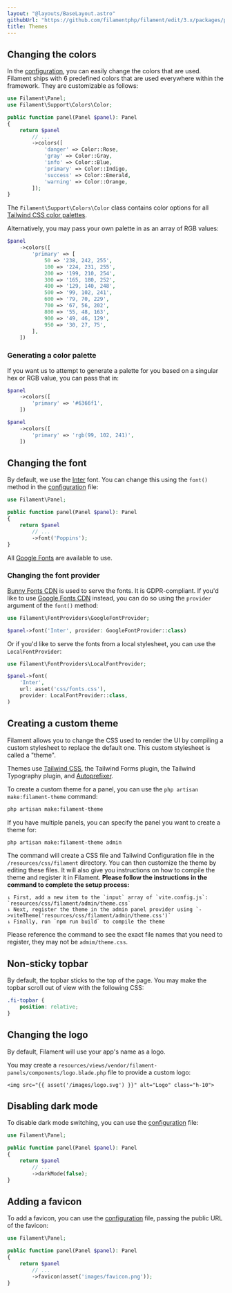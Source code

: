 ```yaml
---
layout: "@layouts/BaseLayout.astro"
githubUrl: "https://github.com/filamentphp/filament/edit/3.x/packages/panels/docs/11-themes.md"
title: Themes
---
```


## Changing the colors

In the [configuration](configuration), you can easily change the colors that are used. Filament ships with 6 predefined colors that are used everywhere within the framework. They are customizable as follows:

```php
use Filament\Panel;
use Filament\Support\Colors\Color;

public function panel(Panel $panel): Panel
{
    return $panel
        // ...
        ->colors([
            'danger' => Color::Rose,
            'gray' => Color::Gray,
            'info' => Color::Blue,
            'primary' => Color::Indigo,
            'success' => Color::Emerald,
            'warning' => Color::Orange,
        ]);
}
```

The `Filament\Support\Colors\Color` class contains color options for all [Tailwind CSS color palettes](https://tailwindcss.com/docs/customizing-colors).

Alternatively, you may pass your own palette in as an array of RGB values:

```php
$panel
    ->colors([
        'primary' => [
            50 => '238, 242, 255',
            100 => '224, 231, 255',
            200 => '199, 210, 254',
            300 => '165, 180, 252',
            400 => '129, 140, 248',
            500 => '99, 102, 241',
            600 => '79, 70, 229',
            700 => '67, 56, 202',
            800 => '55, 48, 163',
            900 => '49, 46, 129',
            950 => '30, 27, 75',
        ],
    ])
```

### Generating a color palette

If you want us to attempt to generate a palette for you based on a singular hex or RGB value, you can pass that in:

```php
$panel
    ->colors([
        'primary' => '#6366f1',
    ])

$panel
    ->colors([
        'primary' => 'rgb(99, 102, 241)',
    ])
```

## Changing the font

By default, we use the [Inter](https://fonts.google.com/specimen/Inter) font. You can change this using the `font()` method in the [configuration](configuration) file:

```php
use Filament\Panel;

public function panel(Panel $panel): Panel
{
    return $panel
        // ...
        ->font('Poppins');
}
```

All [Google Fonts](https://fonts.google.com) are available to use.

### Changing the font provider

[Bunny Fonts CDN](https://fonts.bunny.net) is used to serve the fonts. It is GDPR-compliant. If you'd like to use [Google Fonts CDN](https://fonts.google.com) instead, you can do so using the `provider` argument of the `font()` method:

```php
use Filament\FontProviders\GoogleFontProvider;

$panel->font('Inter', provider: GoogleFontProvider::class)
```

Or if you'd like to serve the fonts from a local stylesheet, you can use the `LocalFontProvider`:

```php
use Filament\FontProviders\LocalFontProvider;

$panel->font(
    'Inter',
    url: asset('css/fonts.css'),
    provider: LocalFontProvider::class,
)
```

## Creating a custom theme

Filament allows you to change the CSS used to render the UI by compiling a custom stylesheet to replace the default one. This custom stylesheet is called a "theme".

Themes use [Tailwind CSS](https://tailwindcss.com), the Tailwind Forms plugin, the Tailwind Typography plugin, and [Autoprefixer](https://github.com/postcss/autoprefixer).

To create a custom theme for a panel, you can use the `php artisan make:filament-theme` command:

```bash
php artisan make:filament-theme
```

If you have multiple panels, you can specify the panel you want to create a theme for:

```bash
php artisan make:filament-theme admin
```

The command will create a CSS file and Tailwind Configuration file in the `/resources/css/filament` directory. You can then customize the theme by editing these files. It will also give you instructions on how to compile the theme and register it in Filament. **Please follow the instructions in the command to complete the setup process:**

```
⇂ First, add a new item to the `input` array of `vite.config.js`: `resources/css/filament/admin/theme.css`  
⇂ Next, register the theme in the admin panel provider using `->viteTheme('resources/css/filament/admin/theme.css')`  
⇂ Finally, run `npm run build` to compile the theme
```

Please reference the command to see the exact file names that you need to register, they may not be `admim/theme.css`.

## Non-sticky topbar

By default, the topbar sticks to the top of the page. You may make the topbar scroll out of view with the following CSS:

```css
.fi-topbar {
    position: relative;
}
```

## Changing the logo

By default, Filament will use your app's name as a logo.

You may create a `resources/views/vendor/filament-panels/components/logo.blade.php` file to provide a custom logo:

```blade
<img src="{{ asset('/images/logo.svg') }}" alt="Logo" class="h-10">
```

## Disabling dark mode

To disable dark mode switching, you can use the [configuration](configuration) file:

```php
use Filament\Panel;

public function panel(Panel $panel): Panel
{
    return $panel
        // ...
        ->darkMode(false);
}
```

## Adding a favicon

To add a favicon, you can use the [configuration](configuration) file, passing the public URL of the favicon:

```php
use Filament\Panel;

public function panel(Panel $panel): Panel
{
    return $panel
        // ...
        ->favicon(asset('images/favicon.png'));
}
```
